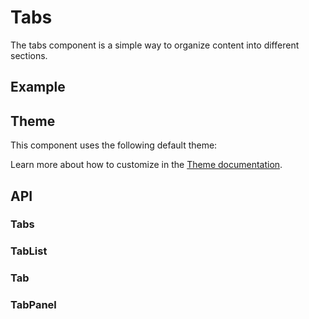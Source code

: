 
<Meta of={TabsStories} />

# Tabs
The tabs component is a simple way to organize content into different sections.

## Example
<Canvas sourceState="shown" of={TabsStories.Simple} />

## Theme
This component uses the following default theme:

<ThemeRender theme={tabsTheme} />

Learn more about how to customize in the [Theme documentation](/docs/theme/getting-started).

## API

### Tabs
<PropsTable name="Tabs" />

### TabList
<PropsTable of="TabList" />

### Tab
<PropsTable of="Tab" />

### TabPanel
<PropsTable of="TabPanel" />

